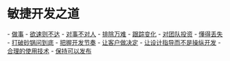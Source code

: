 = 敏捷开发之道 =

- [[做事]]
- [[欲速则不达]]
- [[对事不对人]]
- [[排除万难]]
- [[跟踪变化]]
- [[对团队投资]]
- [[懂得丢失]]
- [[打破砂锅问到底]]
- [[把握开发节奏]]
- [[让客户做决定]]
- [[让设计指导而不是操纵开发]]
- [[合理的使用技术]]
- [[保持可以发布]]

